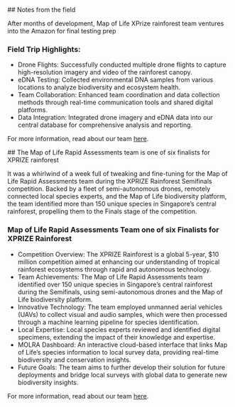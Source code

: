 <ChangelogEntry version="Field trip" date="June 10, 2024">
## Notes from the field

After months of development, Map of Life XPrize rainforest team ventures into the Amazon for final testing prep

<ChangelogImage src="/images/release.webp" />

### Field Trip Highlights:

- <Bold>Drone Flights:</Bold> Successfully conducted multiple drone flights to
  capture high-resolution imagery and video of the rainforest canopy.
- <Bold>eDNA Testing:</Bold> Collected environmental DNA samples from various
  locations to analyze biodiversity and ecosystem health.
- <Bold>Team Collaboration:</Bold> Enhanced team coordination and data
  collection methods through real-time communication tools and shared digital
  platforms.
- <Bold>Data Integration:</Bold> Integrated drone imagery and eDNA data into our
  central database for comprehensive analysis and reporting.

For more information, read about our team [here](https://mol.org/xprize).

</ChangelogEntry>

<ChangelogEntry version="Semifinal" date="July 23, 2023">
## The Map of Life Rapid Assessments team is one of six finalists for XPRIZE rainforest

It was a whirlwind of a week full of tweaking and fine-tuning for the Map of Life Rapid Assessments team during the XPRIZE Rainforest Semifinals competition. Backed by a fleet of semi-autonomous drones, remotely connected local species experts, and the Map of Life biodiversity platform, the team identified more than 150 unique species in Singapore’s central rainforest, propelling them to the Finals stage of the competition.

<ChangelogImage src="/images/semifinal.webp" />

### Map of Life Rapid Assessments Team one of six Finalists for XPRIZE Rainforest

- <Bold>Competition Overview:</Bold> The XPRIZE Rainforest is a global 5-year,
  $10 million competition aimed at enhancing our understanding of tropical
  rainforest ecosystems through rapid and autonomous technology.
- <Bold>Team Achievements:</Bold> The Map of Life Rapid Assessments team
  identified over 150 unique species in Singapore’s central rainforest during
  the Semifinals, using semi-autonomous drones and the Map of Life biodiversity
  platform.
- <Bold>Innovative Technology:</Bold> The team employed unmanned aerial vehicles
  (UAVs) to collect visual and audio samples, which were then processed through
  a machine learning pipeline for species identification.
- <Bold>Local Expertise:</Bold> Local species experts reviewed and identified
  digital specimens, extending the impact of their knowledge and expertise.
- <Bold>MOLRA Dashboard:</Bold> An interactive cloud-based interface that links
  Map of Life’s species information to local survey data, providing real-time
  biodiversity and conservation insights.
- <Bold>Future Goals:</Bold> The team aims to further develop their solution for
  future deployments and bridge local surveys with global data to generate new
  biodiversity insights.

For more information, read about our team [here](https://mol.org/xprize).

</ChangelogEntry>
